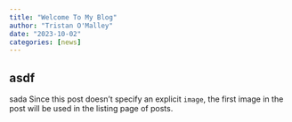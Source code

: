 ```yaml
---
title: "Welcome To My Blog"
author: "Tristan O'Malley"
date: "2023-10-02"
categories: [news]
---
```


## asdf
sada
Since this post doesn't specify an explicit `image`, the first image in the post will be used in the listing page of posts.
